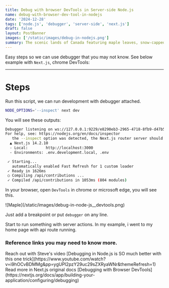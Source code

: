 ```yaml
---
title: Debug with browser DevTools in Server-side Node.js
name: debug-with-browser-dev-tool-in-nodejs
date: '2024-12-28'
tags: ['node.js', 'debugger', 'server-side', 'next.js']
draft: false
layout: PostBanner
images: ['/static/images/debug-in-nodejs.png']
summary: The scenic lands of Canada featuring maple leaves, snow-capped mountains, turquoise lakes and Toronto. Take in the sights in this photo gallery exhibition and see how easy it is to replicate with some MDX magic and tailwind classes.
---
```


Easy steps so we can use debugger that you may not know. See below example with `Next.js`, chrome DevTools:

---

# Steps

Run this script, we can run development with debugger attached.

```bash
NODE_OPTIONS='--inspect' next dev
```

You will see these outputs:

```bash
Debugger listening on ws://127.0.0.1:9229/e8290eb3-2965-4718-8fb9-d47b56c94b5c
For help, see: https://nodejs.org/en/docs/inspector
   the --inspect option was detected, the Next.js router server should be inspected at port 9229.
  ▲ Next.js 14.2.10
  - Local:        http://localhost:3000
  - Environments: .env.development.local, .env

 ✓ Starting...
   automatically enabled Fast Refresh for 1 custom loader
 ✓ Ready in 1626ms
 ○ Compiling /api/contributions ...
 ✓ Compiled /api/contributions in 1053ms (804 modules)
```

In your browser, open `DevTools` in chrome or microsoft edge, you will see this.

<div className="-mx-2 flex flex-wrap overflow-hidden xl:-mx-2">
  <div className="my-1 w-full overflow-hidden px-2 xl:my-1 xl:w-1/2 xl:px-2">
    ![Maple](/static/images/debug-in-node-js__devtools.png)
  </div>
</div>

Just add a breakpoint or put `debugger` on any line.

Start to run something with server actions. In my example, i went to my home page with api route running.

### Reference links you may need to know more.

<div>
  Reach out with Steve's video [Debugging in Node.js is SO much better with this one trick](https://www.youtube.com/watch?v=i9hOCvBDMMg&pp=ygUPI2pzY29uc29sZXRyaWNr&themeRefresh=1)
</div>
<div>
  Read more in Next.js original docs [Debugging with Browser DevTools](https://nextjs.org/docs/app/building-your-application/configuring/debugging)
</div>
